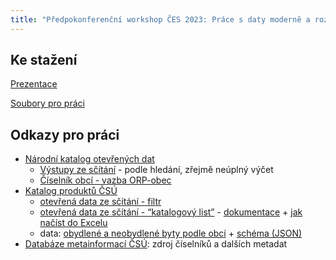 ```yaml
---
title: "Předpokonferenční workshop ČES 2023: Práce s daty moderně a rozumně"
---
```


## Ke stažení {#ke-stažení}

[Prezentace](/slides/)

[Soubory pro práci](https://github.com/petrbouchal/czecheval2023/releases/download/v1/workshop.zip)

## Odkazy pro práci {#odkazy-pro-práci}

-   [Národní katalog otevřených dat](https://data.gov.cz/datov%C3%A9-sady)
    -   [Výstupy ze sčítání](https://data.gov.cz/datov%C3%A9-sady?dotaz=s%C4%8D%C3%ADt%C3%A1n%C3%AD%202021) - podle hledání, zřejmě neúplný výčet
    -   [Číselník obcí - vazba ORP-obec](https://data.gov.cz/datov%C3%A1-sada?iri=https://data.gov.cz/zdroj/datov%C3%A9-sady/00025593/7b485c941ba02c4b85a90124cab347dd)
-   [Katalog produktů ČSÚ](https://www.czso.cz/csu/czso/katalog-produktu)
    -   [otevřená data ze sčítání - filtr](https://www.czso.cz/csu/czso/katalog-produktu?filtr=true&skupiny=17&vlastnosti=22)
    -   [otevřená data ze sčítání - "katalogový list"](https://www.czso.cz/csu/czso/vysledky-scitani-2021-otevrena-data) - [dokumentace](https://www.czso.cz/csu/czso/vysledky-scitani-2021-otevrena-data-dokumentace) + [jak načíst do Excelu](https://www.czso.cz/documents/62353418/184669633/navod_csv-excel.pdf/e4add676-74f9-431f-9885-4540ccce36d3?version=1.1)
    -   data: [obydlené a neobydlené byty podle obcí](https://www.czso.cz/documents/62353418/189978989/sldb2021_byty_obydlenost.csv/c5f6dfc1-a647-401d-8a1a-b9f53ceb2e9a?version=1.1) + [schéma (JSON)](https://www.czso.cz/documents/62353418/189978989/sldb2021_byty_obydlenost-metadata.json/4006659f-30b0-4aaa-87bd-90b20762b555?version=1.1)
-   [Databáze metainformací ČSÚ](https://www.czso.cz/csu/czso/databaze_metainformaci): zdroj číselníků a dalších metadat
